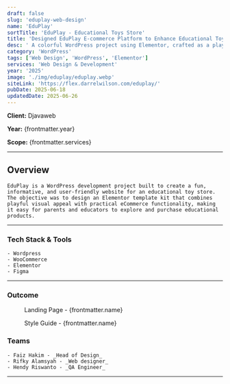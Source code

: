```yaml
---
draft: false
slug: 'eduplay-web-design'
name: 'EduPlay'
sortTitle: 'EduPlay - Educational Toys Store'
title: 'Designed EduPlay E-commerce Platform to Enhance Educational Toy Discovery'
desc: ' A colorful WordPress project using Elementor, crafted as a playful and structured template kit for educational toy stores with easy shopping navigation.'
category: 'WordPress'
tags: ['Web Design', 'WordPress', 'Elementor']
services: 'Web Design & Development'
year: '2025'
image: './img/eduplay/eduplay.webp'
siteLink: 'https://flex.darrelwilson.com/eduplay/'
pubDate: 2025-06-18
updatedDate: 2025-06-26
---
```



**Client:** Djavaweb

**Year:** {frontmatter.year}

**Scope:** {frontmatter.services}

---

## Overview

    EduPlay is a WordPress development project built to create a fun, informative, and user-friendly website for an educational toy store. The objective was to design an Elementor template kit that combines playful visual appeal with practical eCommerce functionality, making it easy for parents and educators to explore and purchase educational products.

---

### Tech Stack & Tools

    - Wordpress
    - WooCommerce
    - Elementor
    - Figma

---

### Outcome

<figure>
  <Picture
    src={landingPage}
    alt='high fidelity design'
    formats={['avif', 'webp']}
  />
  <figcaption class='text-center'>Landing Page - {frontmatter.name}</figcaption>
</figure>

<figure>
  <Picture
    src={styleGuide}
    alt='high fidelity design'
    formats={['avif', 'webp']}
  />
  <figcaption class='text-center'>Style Guide - {frontmatter.name}</figcaption>
</figure>



### Teams

    - Faiz Hakim - _Head of Design_
    - Rifky Alamsyah - _Web designer_
    - Hendy Riswanto - _QA Engineer_
---
